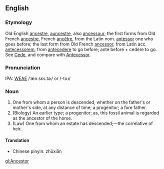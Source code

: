 ==English==
===Etymology===
Old English [[ancestre]], [[auncestre]], also  [[ancessour]]; the first forms from Old French [[ancestre]], French [[ancêtre]], from the Latin nom. [[antessor]] one who goes before; the last form  from Old French [[ancessor]], from Latin acc. [[antecessorem]], from [[antecedere]] to go before; ante before + cedere to go.  See [[Cede]], and compare with [[Antecessor]].

===Pronunciation===
IPA: [[WEAE]] /ˈæn.sɛs.tɚ/ or /-toɹ/

===Noun===
# One from whom a person is descended, whether on the  father's or mother's side, at any distance of time; a progenitor; a fore father.
# (Biology) An earlier type; a progenitor; as, this fossil animal is regarded as the ancestor of the horse.
# (Law) One from whom an estate has descended;&mdash;the correlative of heir.
<!-- material copied from Webster's Revised Unabridged Dictionary (1913) -->

==== Translation ==== 
* Chinese pinyin: zhŭxiān

[[gl:Ancestor]]